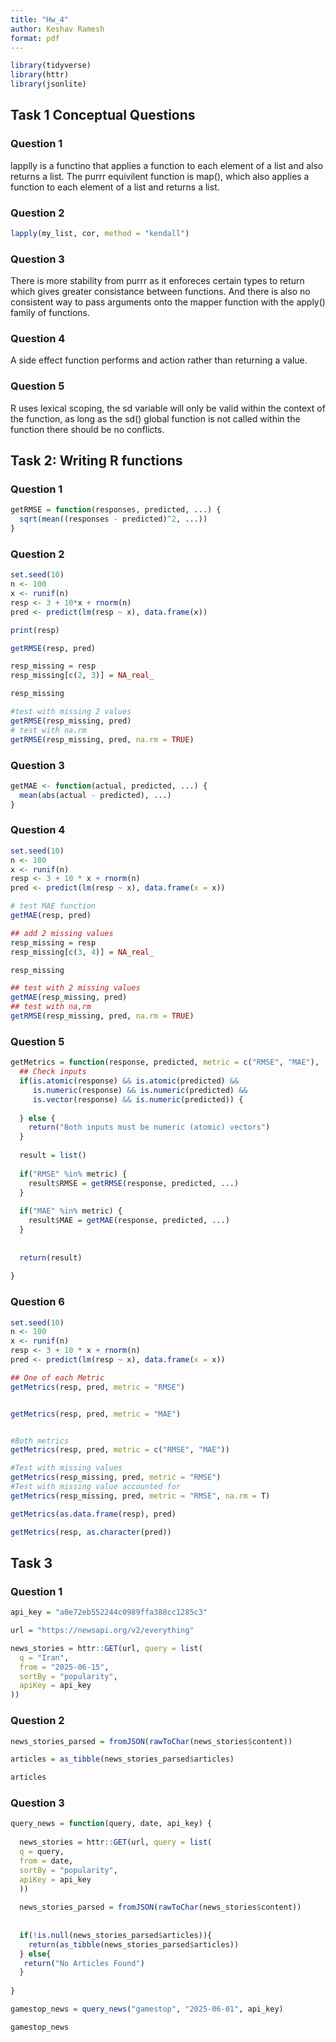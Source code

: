 ```yaml
---
title: "Hw_4"
author: Keshav Ramesh
format: pdf
---
```


```r
library(tidyverse)
library(httr)
library(jsonlite)
```

## Task 1 Conceptual Questions

### Question 1 
lapplly is a functino that applies a function to each element of a list and also returns a list. The purrr equivilent function is map(), which also applies a function to each element of a list and returns a list. 

### Question 2 

```r
lapply(my_list, cor, method = "kendall")
```

### Question 3

There is more stability from purrr as it enforeces certain types to return which gives greater consistance between functions. And there is also no consistent way to pass arguments onto the mapper function with the apply() family of functions. 

### Question 4
A side effect function performs and action rather than returning a value. 

###  Question 5
R uses lexical scoping, the sd variable will only be valid within the context of the function, as long as the sd() global function is not called within the function there should be no conflicts. 



\newpage
## Task 2: Writing R functions 

### Question 1

```r
getRMSE = function(responses, predicted, ...) {
  sqrt(mean((responses - predicted)^2, ...))
}
```

### Question 2
```r
set.seed(10)
n <- 100
x <- runif(n)
resp <- 3 + 10*x + rnorm(n)
pred <- predict(lm(resp ~ x), data.frame(x))

print(resp)
```

```r
getRMSE(resp, pred)
```
```r
resp_missing = resp
resp_missing[c(2, 3)] = NA_real_

resp_missing
```
```r
#test with missing 2 values
getRMSE(resp_missing, pred)
# test with na.rm 
getRMSE(resp_missing, pred, na.rm = TRUE)

```

### Question 3

```r
getMAE <- function(actual, predicted, ...) {
  mean(abs(actual - predicted), ...)
}
```


### Question 4

```r
set.seed(10)
n <- 100
x <- runif(n)
resp <- 3 + 10 * x + rnorm(n)
pred <- predict(lm(resp ~ x), data.frame(x = x))
```


```r
# test MAE function
getMAE(resp, pred)
```

```r
## add 2 missing values
resp_missing = resp
resp_missing[c(3, 4)] = NA_real_

resp_missing
```


```r

## test with 2 missing values
getMAE(resp_missing, pred)
## test with na,rm
getRMSE(resp_missing, pred, na.rm = TRUE)

```
### Question 5


```r
getMetrics = function(response, predicted, metric = c("RMSE", "MAE"), ...) {
  ## Check inputs
  if(is.atomic(response) && is.atomic(predicted) &&
     is.numeric(response) && is.numeric(predicted) &&
     is.vector(response) && is.numeric(predicted)) {
    
  } else {
    return("Both inputs must be numeric (atomic) vectors")
  }
  
  result = list()
  
  if("RMSE" %in% metric) {
    result$RMSE = getRMSE(response, predicted, ...)
  }
  
  if("MAE" %in% metric) {
    result$MAE = getMAE(response, predicted, ...)
  }
  
  
  return(result)
  
}
```

### Question 6

```r
set.seed(10)
n <- 100
x <- runif(n)
resp <- 3 + 10 * x + rnorm(n)
pred <- predict(lm(resp ~ x), data.frame(x = x))
```


```r
## One of each Metric
getMetrics(resp, pred, metric = "RMSE")


getMetrics(resp, pred, metric = "MAE")


#Both metrics
getMetrics(resp, pred, metric = c("RMSE", "MAE"))


```
```r
#Test with missing values 
getMetrics(resp_missing, pred, metric = "RMSE")
#Test with missing value accounted for 
getMetrics(resp_missing, pred, metric = "RMSE", na.rm = T)
```
```r
getMetrics(as.data.frame(resp), pred)

getMetrics(resp, as.character(pred))
```
\newpage
## Task 3

### Question 1

```r
api_key = "a0e72eb552244c0989ffa388cc1285c3"

url = "https://newsapi.org/v2/everything"

news_stories = httr::GET(url, query = list(
  q = "Iran",
  from = "2025-06-15",
  sortBy = "popularity",
  apiKey = api_key
))

```

### Question 2 

```r
news_stories_parsed = fromJSON(rawToChar(news_stories$content))

articles = as_tibble(news_stories_parsed$articles)

articles
```



### Question 3

```r
query_news = function(query, date, api_key) {
  
  news_stories = httr::GET(url, query = list(
  q = query,
  from = date,
  sortBy = "popularity",
  apiKey = api_key
  ))
  
  news_stories_parsed = fromJSON(rawToChar(news_stories$content))
  
  
  if(!is.null(news_stories_parsed$articles)){
    return(as_tibble(news_stories_parsed$articles))
  } else{
   return("No Articles Found") 
  }
  
}
```



```r
gamestop_news = query_news("gamestop", "2025-06-01", api_key)

gamestop_news
```











